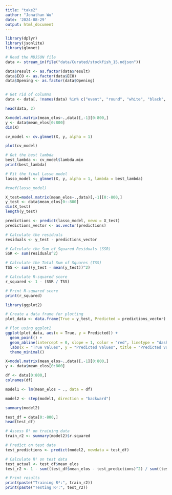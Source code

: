```yaml
---
title: "take2"
author: "Jonathan Wu"
date: '2024-08-29'
output: html_document
---
```

```r
library(dplyr)
library(jsonlite)
library(glmnet)
```


```r
# Read the NDJSON file
data <- stream_in(file("data/Curated/stockfish_15.ndjson"))

data$result <- as.factor(data$result)
data$ECO <- as.factor(data$ECO)
data$Opening <- as.factor(data$Opening)


# Get rid of columns
data <- data[, !names(data) %in% c("event", "round", "white", "black", "moves", "white_elo", "black_elo", "white_cpl", "black_cpl", "stockfish_eval", "diff_elos")]

```
```r
head(data, 2)
```



```r
X=model.matrix(mean_elos~.,data)[,-1][0:800,]
y <- data$mean_elos[0:800]
dim(X)
```


```r
cv_model <- cv.glmnet(X, y, alpha = 1)
```


```r
plot(cv_model) 
```


```r
# Get the best lambda
best_lambda <- cv_model$lambda.min
print(best_lambda)
```

```r
# Fit the final Lasso model
lasso_model <- glmnet(X, y, alpha = 1, lambda = best_lambda)
```

```r
#coef(lasso_model)
```


```r
X_test=model.matrix(mean_elos~.,data)[,-1][0:-800,]
y_test <- data$mean_elos[0:-800]
dim(X_test)
length(y_test)
```


```r
predictions <- predict(lasso_model, newx = X_test)
predictions_vector <- as.vector(predictions)
```


```r

# Calculate the residuals
residuals <- y_test - predictions_vector

# Calculate the Sum of Squared Residuals (SSR)
SSR <- sum(residuals^2)

# Calculate the Total Sum of Squares (TSS)
TSS <- sum((y_test - mean(y_test))^2)

# Calculate R-squared score
r_squared <- 1 - (SSR / TSS)

# Print R-squared score
print(r_squared)
```





```r
library(ggplot2)

# Create a data frame for plotting
plot_data <- data.frame(True = y_test, Predicted = predictions_vector)

# Plot using ggplot2
ggplot(plot_data, aes(x = True, y = Predicted)) +
  geom_point() +
  geom_abline(intercept = 0, slope = 1, color = "red", linetype = "dashed") +
  labs(x = "True Values", y = "Predicted Values", title = "Predicted vs True Values") +
  theme_minimal()
```



```r
X=model.matrix(mean_elos~.,data)[,-1][0:800,]
y <- data$mean_elos[0:800]

df <- data[0:800,]
colnames(df)
```



```r
model1 <- lm(mean_elos ~ ., data = df)
```





```r
model2 <- step(model1, direction = "backward")
```

```r
summary(model2)
```




```r
test_df = data[0:-800,]
head(test_df)

# Assess R² on training data
train_r2 <- summary(model2)$r.squared

# Predict on test data
test_predictions <- predict(model2, newdata = test_df)

# Calculate R² on test data
test_actual <- test_df$mean_elos
test_r2 <- 1 - sum((test_df$mean_elos - test_predictions)^2) / sum((test_df$mean_elos - mean(test_df$mean_elos))^2)

# Print results
print(paste("Training R²:", train_r2))
print(paste("Testing R²:", test_r2))
```

























